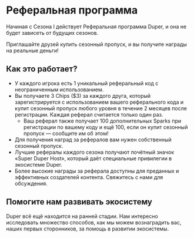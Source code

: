 # Реферальная программа

Начиная с Сезона I действует Реферальная программа Duper, и она не будет зависеть от будущих сезонов.

Приглашайте друзей купить сезонный пропуск, и вы получите награды на реальные деньги!

## Как это работает?

- У каждого игрока есть 1 уникальный реферальный код с неограниченным использованием.
- Вы получаете 3 Chips ($3) за каждого друга, который зарегистрируется с использованием вашего реферального кода и купит сезонный пропуск любого уровня в течение 2 месяцев после регистрации. Каждая реферал считается только один раз.
  - Ваш реферал также получает 100 дополнительных Sparks при регистрации по вашему коду и ещё 100, если он купит сезонный пропуск — сообщите им об этом!
- Для получения наград за рефералов вам нужен собственный сезонный пропуск.
- Лучшие рефералы каждого сезона получают почётный значок «Super Duper Host», который даёт специальные привилегии в экосистеме Duper.
- Более высокие награды за реферала доступны для преданных и эффективных создателей контента. Свяжитесь с нами для обсуждения.

## Помогите нам развивать экосистему

Duper всё ещё находится на ранней стадии. Нам интересно исследовать множество способов, как мы можем вознаградить вас, наших первых сторонников, за помощь в развитии экосистемы.
